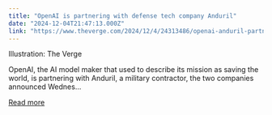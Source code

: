```yaml
---
title: "OpenAI is partnering with defense tech company Anduril"
date: "2024-12-04T21:47:13.000Z"
link: "https://www.theverge.com/2024/12/4/24313486/openai-anduril-partnership-counterdrone-systems"
---
```


Illustration: The Verge
    

  
OpenAI, the AI model maker that used to describe its mission as saving the world, is partnering with Anduril, a military contractor, the two companies announced Wednes...

[Read more](https://www.theverge.com/2024/12/4/24313486/openai-anduril-partnership-counterdrone-systems)
